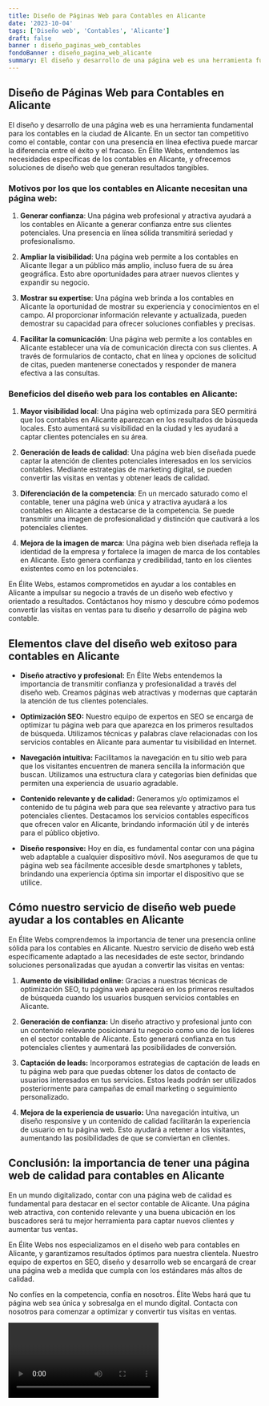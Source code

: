 ```yaml
---
title: Diseño de Páginas Web para Contables en Alicante
date: '2023-10-04'
tags: ['Diseño web', 'Contables', 'Alicante']
draft: false
banner : diseño_paginas_web_contables
fondoBanner : diseño_pagina_web_alicante
summary: El diseño y desarrollo de una página web es una herramienta fundamental para los contables en la ciudad de Alicante. En un sector tan competitivo como el contable, contar con una presencia en línea efectiva puede marcar la diferencia entre el éxito y el fracaso. En Élite Webs, entendemos las necesidades específicas de los contables en Alicante, y ofrecemos soluciones de diseño web que generan resultados tangibles.
---
```


## Diseño de Páginas Web para Contables en Alicante

El diseño y desarrollo de una página web es una herramienta fundamental para los contables en la ciudad de Alicante. En un sector tan competitivo como el contable, contar con una presencia en línea efectiva puede marcar la diferencia entre el éxito y el fracaso. En Élite Webs, entendemos las necesidades específicas de los contables en Alicante, y ofrecemos soluciones de diseño web que generan resultados tangibles.

### Motivos por los que los contables en Alicante necesitan una página web:

1. **Generar confianza**: Una página web profesional y atractiva ayudará a los contables en Alicante a generar confianza entre sus clientes potenciales. Una presencia en línea sólida transmitirá seriedad y profesionalismo.

2. **Ampliar la visibilidad**: Una página web permite a los contables en Alicante llegar a un público más amplio, incluso fuera de su área geográfica. Esto abre oportunidades para atraer nuevos clientes y expandir su negocio.

3. **Mostrar su expertise**: Una página web brinda a los contables en Alicante la oportunidad de mostrar su experiencia y conocimientos en el campo. Al proporcionar información relevante y actualizada, pueden demostrar su capacidad para ofrecer soluciones confiables y precisas.

4. **Facilitar la comunicación**: Una página web permite a los contables en Alicante establecer una vía de comunicación directa con sus clientes. A través de formularios de contacto, chat en línea y opciones de solicitud de citas, pueden mantenerse conectados y responder de manera efectiva a las consultas.

### Beneficios del diseño web para los contables en Alicante:

1. **Mayor visibilidad local**: Una página web optimizada para SEO permitirá que los contables en Alicante aparezcan en los resultados de búsqueda locales. Esto aumentará su visibilidad en la ciudad y les ayudará a captar clientes potenciales en su área.

2. **Generación de leads de calidad**: Una página web bien diseñada puede captar la atención de clientes potenciales interesados en los servicios contables. Mediante estrategias de marketing digital, se pueden convertir las visitas en ventas y obtener leads de calidad.

3. **Diferenciación de la competencia**: En un mercado saturado como el contable, tener una página web única y atractiva ayudará a los contables en Alicante a destacarse de la competencia. Se puede transmitir una imagen de profesionalidad y distinción que cautivará a los potenciales clientes.

4. **Mejora de la imagen de marca**: Una página web bien diseñada refleja la identidad de la empresa y fortalece la imagen de marca de los contables en Alicante. Esto genera confianza y credibilidad, tanto en los clientes existentes como en los potenciales.

En Élite Webs, estamos comprometidos en ayudar a los contables en Alicante a impulsar su negocio a través de un diseño web efectivo y orientado a resultados. Contáctanos hoy mismo y descubre cómo podemos convertir las visitas en ventas para tu diseño y desarrollo de página web contable.

<GifSeo />

<Cta />

## Elementos clave del diseño web exitoso para contables en Alicante

- **Diseño atractivo y profesional:** En Élite Webs entendemos la importancia de transmitir confianza y profesionalidad a través del diseño web. Creamos páginas web atractivas y modernas que captarán la atención de tus clientes potenciales.

- **Optimización SEO:** Nuestro equipo de expertos en SEO se encarga de optimizar tu página web para que aparezca en los primeros resultados de búsqueda. Utilizamos técnicas y palabras clave relacionadas con los servicios contables en Alicante para aumentar tu visibilidad en Internet.

- **Navegación intuitiva:** Facilitamos la navegación en tu sitio web para que los visitantes encuentren de manera sencilla la información que buscan. Utilizamos una estructura clara y categorías bien definidas que permiten una experiencia de usuario agradable.

- **Contenido relevante y de calidad:** Generamos y/o optimizamos el contenido de tu página web para que sea relevante y atractivo para tus potenciales clientes. Destacamos los servicios contables específicos que ofrecen valor en Alicante, brindando información útil y de interés para el público objetivo.

- **Diseño responsive:** Hoy en día, es fundamental contar con una página web adaptable a cualquier dispositivo móvil. Nos aseguramos de que tu página web sea fácilmente accesible desde smartphones y tablets, brindando una experiencia óptima sin importar el dispositivo que se utilice.

## Cómo nuestro servicio de diseño web puede ayudar a los contables en Alicante

En Élite Webs comprendemos la importancia de tener una presencia online sólida para los contables en Alicante. Nuestro servicio de diseño web está específicamente adaptado a las necesidades de este sector, brindando soluciones personalizadas que ayudan a convertir las visitas en ventas:

1. **Aumento de visibilidad online:** Gracias a nuestras técnicas de optimización SEO, tu página web aparecerá en los primeros resultados de búsqueda cuando los usuarios busquen servicios contables en Alicante.

2. **Generación de confianza:** Un diseño atractivo y profesional junto con un contenido relevante posicionará tu negocio como uno de los líderes en el sector contable de Alicante. Esto generará confianza en tus potenciales clientes y aumentará las posibilidades de conversión.

3. **Captación de leads:** Incorporamos estrategias de captación de leads en tu página web para que puedas obtener los datos de contacto de usuarios interesados en tus servicios. Estos leads podrán ser utilizados posteriormente para campañas de email marketing o seguimiento personalizado.

4. **Mejora de la experiencia de usuario:** Una navegación intuitiva, un diseño responsive y un contenido de calidad facilitarán la experiencia de usuario en tu página web. Esto ayudará a retener a los visitantes, aumentando las posibilidades de que se conviertan en clientes.

## Conclusión: la importancia de tener una página web de calidad para contables en Alicante

En un mundo digitalizado, contar con una página web de calidad es fundamental para destacar en el sector contable de Alicante. Una página web atractiva, con contenido relevante y una buena ubicación en los buscadores será tu mejor herramienta para captar nuevos clientes y aumentar tus ventas.

En Élite Webs nos especializamos en el diseño web para contables en Alicante, y garantizamos resultados óptimos para nuestra clientela. Nuestro equipo de expertos en SEO, diseño y desarrollo web se encargará de crear una página web a medida que cumpla con los estándares más altos de calidad.

No confíes en la competencia, confía en nosotros. Élite Webs hará que tu página web sea única y sobresalga en el mundo digital. Contacta con nosotros para comenzar a optimizar y convertir tus visitas en ventas.

<Video />

<CtaBot job='Contables' city='Alicante'/>

<Gmaps query='Alicante+españa+maps' />